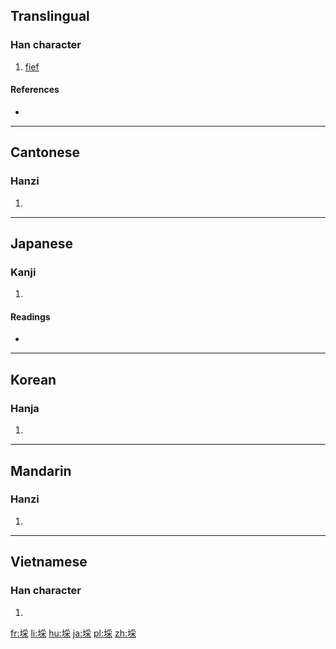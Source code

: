{{also|采}}
==Translingual==

===Han character===
{{Han char|rn=32|rad=土|as=08|sn=11|four=4219<sub>4</sub>|canj=土月木 (GBD)|ids=⿰[[土]][[采]]}}

# [[fief]]

====References====
* {{Han ref|kx=0230.430|dkj=05182|dj=0467.040|hdz=10455.060|uh=57F0|ud=22512|bh=D4CA|bd=54474}}

----

==Cantonese==

===Hanzi===
{{yue-hanzi|jyut=[[coi3]]|y=choi3|sim=采}}

# {{defn|lang=yue|sort=土08}}

----

==Japanese==

===Kanji===
{{ja-kanji|grade=|rs=土08}}

# {{defn|lang=ja|sort=土08}}

====Readings====
* {{ja-readings|on=[[さい]] (sai)|kun=[[つか]] (tsuka)}}

----

==Korean==

===Hanja===
{{ko-hanja|hangeul=채|rv=chae|mr=ch'ae}}

# {{defn|lang=ko|sort=土08}}

----

==Mandarin==

===Hanzi===
{{cmn-hanzi|sim=采|pin=[[cài]] ([[cai4]])|wg=ts'ai<sup>4</sup>}}

# {{defn|lang=cmn|sort=土08}}

----

==Vietnamese==

===Han character===
{{vi-hantu|[[thái]]|rs=土08}}

# {{defn|lang=vi|sort=土08}}

[[fr:埰]]
[[li:埰]]
[[hu:埰]]
[[ja:埰]]
[[pl:埰]]
[[zh:埰]]